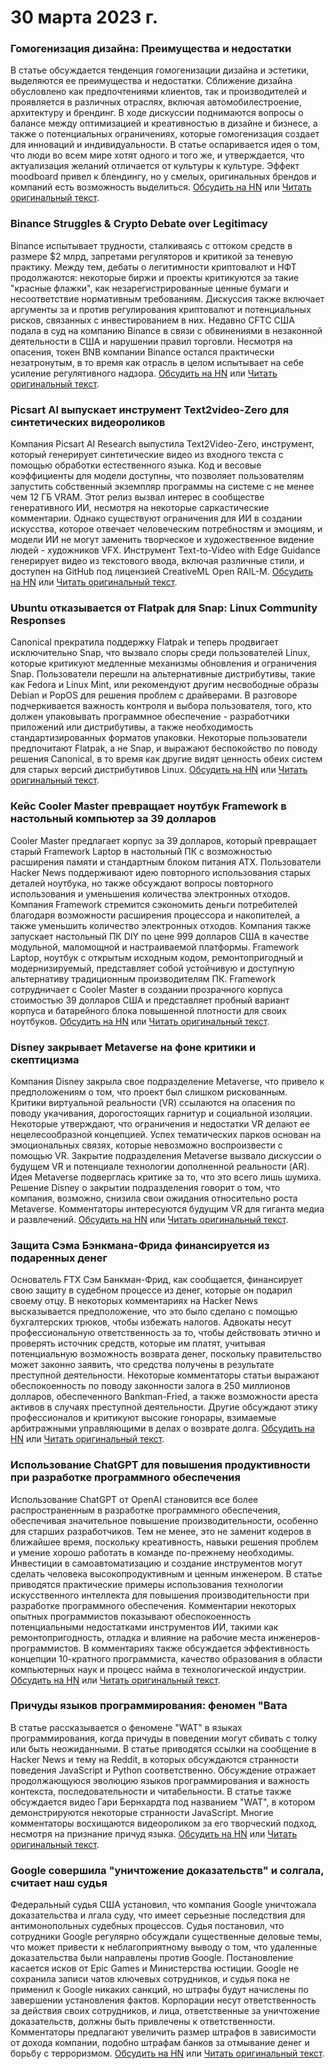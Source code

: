 

<CallToAction />

<Steps>

# 30 марта 2023 г.

### Гомогенизация дизайна: Преимущества и недостатки

В статье обсуждается тенденция гомогенизации дизайна и эстетики, выделяются ее преимущества и недостатки. Сближение дизайна обусловлено как предпочтениями клиентов, так и производителей и проявляется в различных отраслях, включая автомобилестроение, архитектуру и брендинг. В ходе дискуссии поднимаются вопросы о балансе между оптимизацией и креативностью в дизайне и бизнесе, а также о потенциальных ограничениях, которые гомогенизация создает для инноваций и индивидуальности. В статье оспаривается идея о том, что люди во всем мире хотят одного и того же, и утверждается, что актуализация желаний отличается от культуры к культуре. Эффект moodboard привел к блендингу, но у смелых, оригинальных брендов и компаний есть возможность выделиться.
[Обсудить на HN](http://news.ycombinator.com/item?id=35355703) или [Читать оригинальный текст](https://www.alexmurrell.co.uk/articles/the-age-of-average).

### Binance Struggles & Crypto Debate over Legitimacy

Binance испытывает трудности, сталкиваясь с оттоком средств в размере $2 млрд, запретами регуляторов и критикой за теневую практику. Между тем, дебаты о легитимности криптовалют и НФТ продолжаются: некоторые биржи и проекты критикуются за такие "красные флажки", как незарегистрированные ценные бумаги и несоответствие нормативным требованиям. Дискуссия также включает аргументы за и против регулирования криптовалют и потенциальных рисков, связанных с инвестированием в них. Недавно CFTC США подала в суд на компанию Binance в связи с обвинениями в незаконной деятельности в США и нарушении правил торговли. Несмотря на опасения, токен BNB компании Binance остался практически незатронутым, в то время как отрасль в целом испытывает на себе усиление регулятивного надзора.
[Обсудить на HN](http://news.ycombinator.com/item?id=35351805) или [Читать оригинальный текст](https://www.wsj.com/articles/binance-sees-2-billion-in-outflows-as-troubles-compound-9a136e21).

### Picsart AI выпускает инструмент Text2video-Zero для синтетических видеороликов

Компания Picsart AI Research выпустила Text2Video-Zero, инструмент, который генерирует синтетические видео из входного текста с помощью обработки естественного языка. Код и весовые коэффициенты для модели доступны, что позволяет пользователям запустить собственный экземпляр программы на системе с не менее чем 12 ГБ VRAM. Этот релиз вызвал интерес в сообществе генеративного ИИ, несмотря на некоторые саркастические комментарии. Однако существуют ограничения для ИИ в создании искусства, которое отвечает человеческим потребностям и эмоциям, и модели ИИ не могут заменить творческое и художественное видение людей - художников VFX. Инструмент Text-to-Video with Edge Guidance генерирует видео из текстового ввода, включая различные стили, и доступен на GitHub под лицензией CreativeML Open RAIL-M.
[Обсудить на HN](http://news.ycombinator.com/item?id=35352452) или [Читать оригинальный текст](https://github.com/Picsart-AI-Research/Text2Video-Zero).

### Ubuntu отказывается от Flatpak для Snap: Linux Community Responses

Canonical прекратила поддержку Flatpak и теперь продвигает исключительно Snap, что вызвало споры среди пользователей Linux, которые критикуют медленные механизмы обновления и ограничения Snap. Пользователи перешли на альтернативные дистрибутивы, такие как Fedora и Linux Mint, или рекомендуют другим несвободные образы Debian и PopOS для решения проблем с драйверами. В разговоре подчеркивается важность контроля и выбора пользователя, того, кто должен упаковывать программное обеспечение - разработчики приложений или дистрибутивы, а также необходимость стандартизированных форматов упаковки. Некоторые пользователи предпочитают Flatpak, а не Snap, и выражают беспокойство по поводу решения Canonical, в то время как другие видят ценность обеих систем для старых версий дистрибутивов Linux.
[Обсудить на HN](http://news.ycombinator.com/item?id=35354729) или [Читать оригинальный текст](https://lwn.net/SubscriberLink/927262/6adb2350e2b0d2ce/).

### Кейс Cooler Master превращает ноутбук Framework в настольный компьютер за 39 долларов

Cooler Master предлагает корпус за 39 долларов, который превращает старый Framework Laptop в настольный ПК с возможностью расширения памяти и стандартным блоком питания ATX. Пользователи Hacker News поддерживают идею повторного использования старых деталей ноутбука, но также обсуждают вопросы повторного использования и уменьшения количества электронных отходов. Компания Framework стремится сэкономить деньги потребителей благодаря возможности расширения процессора и накопителей, а также уменьшить количество электронных отходов. Компания также запускает настольный ПК DIY по цене 999 долларов США в качестве модульной, маломощной и настраиваемой платформы. Framework Laptop, ноутбук с открытым исходным кодом, ремонтопригодный и модернизируемый, представляет собой устойчивую и доступную альтернативу традиционным производителям ПК. Framework сотрудничает с Cooler Master в создании прозрачного корпуса стоимостью 39 долларов США и представляет пробный вариант корпуса и батарейного блока повышенной плотности для своих ноутбуков.
[Обсудить на HN](http://news.ycombinator.com/item?id=35350288) или [Читать оригинальный текст](https://www.theverge.com/2023/3/23/23652939/framework-cooler-master-sff-pc-case).

### Disney закрывает Metaverse на фоне критики и скептицизма

Компания Disney закрыла свое подразделение Metaverse, что привело к предположениям о том, что проект был слишком рискованным. Критики виртуальной реальности (VR) ссылаются на опасения по поводу укачивания, дорогостоящих гарнитур и социальной изоляции. Некоторые утверждают, что ограничения и недостатки VR делают ее нецелесообразной концепцией. Успех тематических парков основан на эмоциональных связях, которые невозможно воспроизвести с помощью VR. Закрытие подразделения Metaverse вызвало дискуссии о будущем VR и потенциале технологии дополненной реальности (AR). Идея Metaverse подверглась критике за то, что это всего лишь шумиха. Решение Disney о закрытии подразделения говорит о том, что компания, возможно, снизила свои ожидания относительно роста Metaverse. Комментаторы интересуются будущим VR для гиганта медиа и развлечений.
[Обсудить на HN](http://news.ycombinator.com/item?id=35350952) или [Читать оригинальный текст](https://www.wsj.com/articles/disney-eliminates-its-metaverse-division-as-part-of-companys-layoffs-plan-94b03650).

### Защита Сэма Бэнкмана-Фрида финансируется из подаренных денег

Основатель FTX Сэм Банкман-Фрид, как сообщается, финансирует свою защиту в судебном процессе из денег, которые он подарил своему отцу. В некоторых комментариях на Hacker News высказывается предположение, что это было сделано с помощью бухгалтерских трюков, чтобы избежать налогов. Адвокаты несут профессиональную ответственность за то, чтобы действовать этично и проверять источник средств, которые им платят, учитывая потенциальную возможность возврата денег, поскольку правительство может законно заявить, что средства получены в результате преступной деятельности. Некоторые комментаторы статьи выражают обеспокоенность по поводу законности залога в 250 миллионов долларов, обеспеченного Bankman-Fried, а также возможности ареста активов в случаях преступной деятельности. Другие обсуждают этику профессионалов и критикуют высокие гонорары, взимаемые арбитражными управляющими в делах о возврате долга.
[Обсудить на HN](http://news.ycombinator.com/item?id=35358698) или [Читать оригинальный текст](https://www.forbes.com/sites/sarahemerson/2023/03/29/sam-bankman-fried-legal-fees-funded-by-alameda-money-gifted-to-father-joe-bankman/).

### Использование ChatGPT для повышения продуктивности при разработке программного обеспечения

Использование ChatGPT от OpenAI становится все более распространенным в разработке программного обеспечения, обеспечивая значительное повышение производительности, особенно для старших разработчиков. Тем не менее, это не заменит кодеров в ближайшее время, поскольку креативность, навыки решения проблем и умение хорошо работать в команде по-прежнему необходимы. Инвестиции в самоавтоматизацию и создание инструментов могут сделать человека высокопродуктивным и ценным инженером. В статье приводятся практические примеры использования технологии искусственного интеллекта для повышения производительности при разработке программного обеспечения. Комментарии некоторых опытных программистов показывают обеспокоенность потенциальными недостатками инструментов ИИ, такими как ремонтопригодность, отладка и влияние на рабочие места инженеров-программистов. В комментариях также обсуждается эффективность концепции 10-кратного программиста, качество образования в области компьютерных наук и процесс найма в технологической индустрии.
[Обсудить на HN](http://news.ycombinator.com/item?id=35356054) или [Читать оригинальный текст](https://kadekillary.work/posts/1000x-eng/).

### Причуды языков программирования: феномен "Вата

В статье рассказывается о феномене "WAT" в языках программирования, когда причуды в поведении могут сбивать с толку или быть неожиданными. В статье приводятся ссылки на сообщение в Hacker News и тему на Reddit, в которых обсуждаются странности поведения JavaScript и Python соответственно. Обсуждение отражает продолжающуюся эволюцию языков программирования и важность контекста, последовательности и читабельности. В статье также обсуждается видео Гари Бернхардта под названием "WAT", в котором демонстрируются некоторые странности JavaScript. Многие комментаторы восхищаются видеороликом за его творческий подход, несмотря на признание причуд языка.
[Обсудить на HN](http://news.ycombinator.com/item?id=35363044) или [Читать оригинальный текст](https://www.destroyallsoftware.com/talks/wat).

### Google совершила "уничтожение доказательств" и солгала, считает наш судья

Федеральный судья США установил, что компания Google уничтожала доказательства и лгала суду, что имеет серьезные последствия для антимонопольных судебных процессов. Судья постановил, что сотрудники Google регулярно обсуждали существенные деловые темы, что может привести к неблагоприятному выводу о том, что удаленные доказательства были направлены против Google. Постановление касается исков от Epic Games и Министерства юстиции. Google не сохранила записи чатов ключевых сотрудников, и судья пока не применил к Google никаких санкций, но штрафы будут начислены по завершении установления фактов. Корпорации несут ответственность за действия своих сотрудников, и лица, ответственные за уничтожение доказательств, должны быть привлечены к ответственности. Комментаторы предлагают увеличить размер штрафов в зависимости от дохода компании, подобно штрафам банков за отмывание денег и борьбу с терроризмом.
[Обсудить на HN](http://news.ycombinator.com/item?id=35363095) или [Читать оригинальный текст](https://storage.courtlistener.com/recap/gov.uscourts.cand.373179/gov.uscourts.cand.373179.469.0.pdf).

</Steps>
